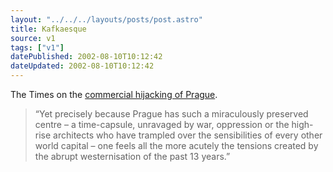 ```yaml
---
layout: "../../../layouts/posts/post.astro"
title: Kafkaesque
source: v1
tags: ["v1"]
datePublished: 2002-08-10T10:12:42
dateUpdated: 2002-08-10T10:12:42
---
```


The Times on the [commercial hijacking of Prague][1].

> &#8220;Yet precisely because Prague has such a miraculously preserved centre &#8211; a time-capsule, unravaged by war, oppression or the high-rise architects who have trampled over the sensibilities of every other world capital &#8211; one feels all the more acutely the tensions created by the abrupt westernisation of the past 13 years.&#8221;

[1]: http://www.timesonline.co.uk/article/0,,482-377096,00.html "The Times: The Czechs will not win any world cups for flamboyance"

